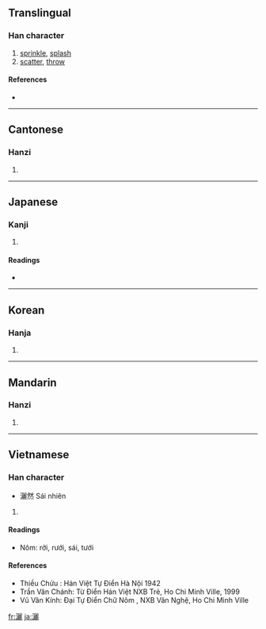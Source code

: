 {{also|洒}}
==Translingual==

===Han character===
{{Han char|rn=85|rad=水|as=19|sn=22|four=3111<sub>1</sub>|canj=水一一心 (EMMP)}}

# [[sprinkle]], [[splash]]
# [[scatter]], [[throw]]

====References====
* {{Han ref|kx=0663.110|dkj=18774|dj=1072.060|hdz=31794.070|uh=7051|ud=28753|bh=C578|bd=50552}}

----

==Cantonese==

===Hanzi===
{{yue-hanzi|jyut=|y=sa2}}

# {{defn|Cantonese}}

----

==Japanese==

===Kanji===
{{ja-kanji|grade=|rs=水19}}

# {{defn|Japanese}}

====Readings====
* {{ja-readings|on=[[さい]] (sai), [[しゃ]] (sha)|kun=[[そそぐ]] (sosogu)}}

----

==Korean==

===Hanja===
{{ko-hanja|hangeul=[[새]], [[쇄]]|eumhun=|rv=sae, swae|mr=sae, swae|y=say, sway}}

# {{defn|Korean}}

----

==Mandarin==

===Hanzi===
{{cmn-hanzi|sim=洒|pin=[[sǎ]] ([[sa3]])|wg=sa<sup>3</sup>}}

# {{defn|Mandarin}}

----

==Vietnamese==

===Han character===
{{vi-hantu|sái, tẩy, thối}}
* 灑然 Sái nhiên

# {{defn|Vietnamese}}

====Readings====
* Nôm: rởi, rưới, sái, tưới

====References====
* Thiều Chửu : Hán Việt Tự Điển  Hà Nội 1942
* Trần Văn Chánh: Từ Điển Hán Việt NXB Trẻ, Ho Chi Minh Ville, 1999
* Vũ Văn Kính: Đại Tự Điển Chữ Nôm , NXB Văn Nghệ, Ho Chi Minh Ville

[[fr:灑]]
[[ja:灑]]